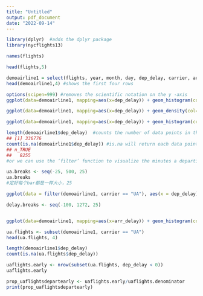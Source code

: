 ```yaml
---
title: "Untitled"
output: pdf_document
date: "2022-09-14"
---
```


```r
library(dplyr)  #adds the dplyr package
library(nycflights13)
```

```r
names(flights)
```


```r
head(flights,5)
```

```r
demoairline1 = select(flights, year, month, day, dep_delay, carrier, arr_delay, distance)  #create a new data frame selecting the 6 variables
head(demoairline1,4) #shows the first four rows
```
```r
options(scipen=999) #removes the scientific notation on the y -axis
ggplot(data=demoairline1, mapping=aes(x=dep_delay)) + geom_histogram(col="red", fill='blue', binwidth=40, na.rm=TRUE) + xlab("Minutes Flight Delayed in Departure") + ggtitle("Frequency Histogram of Flight Delay")
```

```r
ggplot(data=demoairline1, mapping=aes(x=dep_delay)) + geom_density(col='red', na.rm=TRUE) + xlab("Minutes Flight Delayed in Departure") + ylab("Density") + ggtitle("Density-scale Histogram of Flight Delay")

```
```r
ggplot(data=demoairline1, mapping=aes(x=dep_delay)) + geom_histogram(col='blue', binwidth=40, na.rm=TRUE) + xlab("Minutes Flight Delayed in Departure") + facet_wrap(~carrier)

```

```r
length(demoairline1$dep_delay)  #counts the number of data points in the variable "dep_delay"
## [1] 336776
count(is.na(demoairline1$dep_delay)) #is.na will return each data point as TRUE if there is a N/A (missing data point)
## n_TRUE 
##   8255
#or we can use the ‘filter’ function to visualize the minutes a departing flight is delayed for a certain airline, in the instance below UA (United Airlines) in addition to setting the class limits to: 0<25, 25<50, ⋯, 475<500. The earliest departure delay is -20 minutes, the latest is 486 minutes.

ua.breaks <- seq(-25, 500, 25)
ua.breaks
#定好每个bar都是一样大小，25
```
```r
ggplot(data = filter(demoairline1, carrier == "UA"), aes(x = dep_delay)) + geom_histogram(col="red", fill="blue", breaks = ua.breaks, na.rm=TRUE) + xlab("Minutes Flight Delayed in Departure") + ylab("Count") + ggtitle("Frequency Histogram for Departure Delay: United Airlines")
```
```r

delay.breaks <- seq(-100, 1272, 25)


ggplot(data=demoairline1, mapping=aes(x=arr_delay)) + geom_histogram(col="red", fill='blue', breaks = delay.breaks, na.rm=TRUE) + xlab("Minutes Flight Delayed in Arr") + ggtitle("Frequency Histogram of Flight arr Delay")

```
```r
ua.flights <- subset(demoairline1, carrier == "UA")
head(ua.flights, 4)

length(demoairline1$dep_delay)
count(is.na(ua.flights$dep_delay)) 

```
```r
uaflights.early <- nrow(subset(ua.flights, dep_delay < 0))
uaflights.early
```
```r
prop_uaflightsdepartearly <- uaflights.early/uaflights.denominator
print(prop_uaflightsdepartearly)
```

